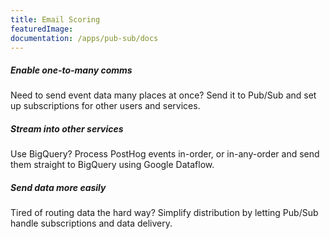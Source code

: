 ```yaml
---
title: Email Scoring
featuredImage: 
documentation: /apps/pub-sub/docs
---
```


<Section
    divider={false}
    title="Harness the power of Google data subscription platform by sending PostHog events to a Pub/Sub topic for distribution."
    size="full"
    cols={3}
>
    <div>
        <h5>Enable one-to-many comms</h5>
        <p>Need to send event data many places at once? Send it to Pub/Sub and set up subscriptions for other users and services.</p>
    </div>
    <div>
        <h5>Stream into other services</h5>
        <p>Use BigQuery? Process PostHog events in-order, or in-any-order and send them straight to BigQuery using Google Dataflow.</p>
    </div>
    <div>
        <h5>Send data more easily</h5>
        <p>Tired of routing data the hard way? Simplify distribution by letting Pub/Sub handle subscriptions and data delivery.</p>
    </div>

</Section>

<TutorialsSlider topic="pub-sub" />

<Documentation />
